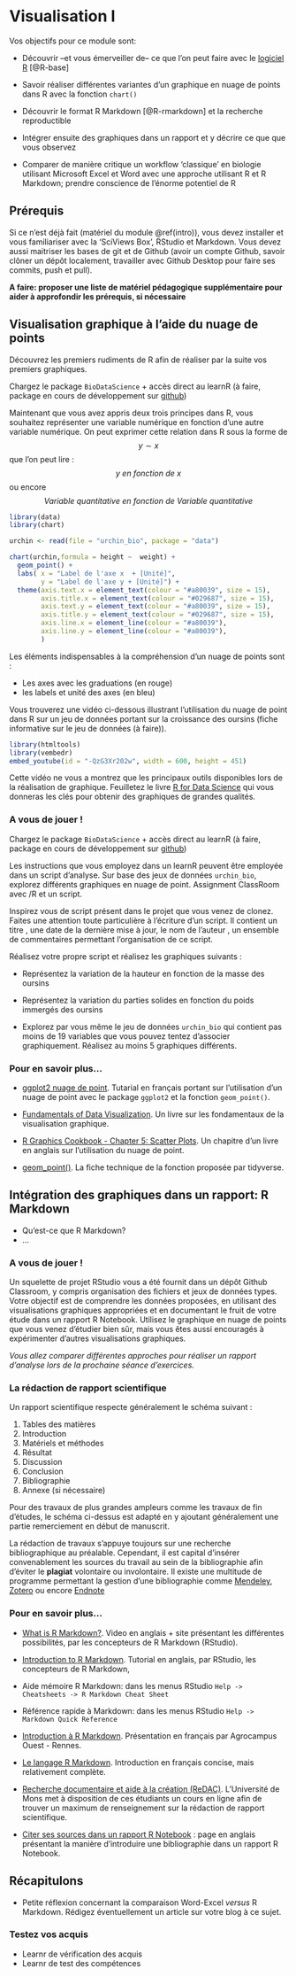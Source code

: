 # Visualisation I {#visu1}

Vos objectifs pour ce module sont:

- Découvrir --et vous émerveiller de--  ce que l'on peut faire avec le [logiciel R](http://www.r-project.org) [@R-base]

- Savoir réaliser différentes variantes d'un graphique en nuage de points dans R avec la fonction `chart()`

- Découvrir le format R Markdown [@R-rmarkdown] et la recherche reproductible

- Intégrer ensuite des graphiques dans un rapport et y décrire ce que que vous observez

- Comparer de manière critique un workflow 'classique' en biologie utilisant Microsoft Excel et Word avec une approche utilisant R et R Markdown; prendre conscience de l'énorme potentiel de R


## Prérequis

Si ce n'est déjà fait (matériel du module \@ref(intro)), vous devez installer et vous familiariser avec la 'SciViews Box', RStudio et Markdown. Vous devez aussi maitriser les bases de git et de Github (avoir un compte Github, savoir clôner un dépôt localement, travailler avec Github Desktop pour faire ses commits, push et pull).

**A faire: proposer une liste de matériel pédagogique supplémentaire pour aider à approfondir les prérequis, si nécessaire**


## Visualisation graphique à l'aide du nuage de points

Découvrez les premiers rudiments de R afin de réaliser par la suite vos premiers graphiques.

Chargez le package `BioDataScience` + accès direct au learnR (à faire, package en cours de développement sur [github](https://github.com/BioDataScience-Course/BioDataScience))

Maintenant que vous avez appris deux trois principes dans R, vous souhaitez représenter une variable numérique en fonction d'une autre variable numérique. On peut exprimer cette relation dans R sous la forme de  $$y \sim x$$ que l'on peut lire : $$y \ en \ fonction \ de \ x$$ ou encore $$Variable \ quantitative \ en \ fonction \ de \ Variable \ quantitative$$ 

```r
library(data)
library(chart)

urchin <- read(file = "urchin_bio", package = "data")

chart(urchin,formula = height ~  weight) + 
  geom_point() +
  labs( x = "Label de l'axe x  + [Unité]", 
        y = "Label de l'axe y + [Unité]") +
  theme(axis.text.x = element_text(colour = "#a80039", size = 15), 
        axis.title.x = element_text(colour = "#029687", size = 15), 
        axis.text.y = element_text(colour = "#a80039", size = 15), 
        axis.title.y = element_text(colour = "#029687", size = 15),
        axis.line.x = element_line(colour = "#a80039"),
        axis.line.y = element_line(colour = "#a80039"),
        )
```

Les éléments indispensables à la compréhension d'un nuage de points sont : 

- Les axes avec les graduations (en rouge)
- les labels et unité des axes (en bleu)


Vous trouverez une vidéo ci-dessous illustrant l'utilisation du nuage de point dans R sur un jeu de données portant sur la croissance des oursins (fiche informative sur le jeu de données (à faire)).

```r
library(htmltools)
library(vembedr)
embed_youtube(id = "-QzG3Xr202w", width = 600, height = 451)
```

Cette vidéo ne vous a montrez que les principaux outils disponibles lors de la réalisation de graphique. Feuilletez le livre [R for Data Science](http://r4ds.had.co.nz/data-visualisation.html) qui vous donneras les clés pour obtenir des graphiques de grandes qualités.

### A vous de jouer !

Chargez le package `BioDataScience` + accès direct au learnR (à faire, package en cours de développement sur [github](https://github.com/BioDataScience-Course/BioDataScience))

Les instructions que vous employez dans un learnR peuvent être employée dans un script d'analyse. Sur base des jeux de données `urchin_bio`, explorez différents graphiques en nuage de point. Assignment ClassRoom avec /R et un script.

Inspirez vous de script présent dans le projet que vous venez de clonez. Faites une attention toute particulière à l'écriture d'un script. Il contient un titre , une date de la dernière mise à jour, le nom de l'auteur , un ensemble de commentaires permettant l'organisation de ce script.

Réalisez votre propre script et réalisez les graphiques suivants :

- Représentez la variation de la hauteur en fonction de la masse des oursins

- Représentez la variation du parties solides en fonction du poids immergés des oursins

- Explorez par vous même le jeu de données `urchin_bio` qui contient pas moins de 19 variables que vous pouvez tentez d'associer graphiquement. Réalisez au moins 5 graphiques différents.


### Pour en savoir plus...

- [ggplot2 nuage de point](http://www.sthda.com/french/wiki/ggplot2-nuage-de-points-guide-de-d-marrage-rapide-logiciel-r-et-visualisation-de-donn-es#nuage-de-points-simples). Tutarial en français portant sur l'utilisation d'un nuage de point avec le package `ggplot2` et la fonction `geom_point()`.

- [Fundamentals of Data Visualization](http://serialmentor.com/dataviz/). Un livre sur les fondamentaux de la visualisation graphique.

- [R Graphics Cookbook - Chapter 5: Scatter Plots](https://rpubs.com/escott8908/RGC_Ch5_Scatter_Plots). Un chapitre d'un livre en anglais sur l'utilisation du nuage de point.

- [geom_point()](http://ggplot2.tidyverse.org/reference/geom_point.html). La fiche technique de la fonction proposée par tidyverse.


## Intégration des graphiques dans un rapport: R Markdown

- Qu'est-ce que R Markdown?
- ...

### A vous de jouer !

Un squelette de projet RStudio vous a été fournit dans un dépôt Github Classroom, y compris organisation des fichiers et jeux de données types. Votre objectif est de comprendre les données proposées, en utilisant des visualisations graphiques appropriées et en documentant le fruit de votre étude dans un rapport R Notebook. Utilisez le graphique en nuage de points que vous venez d'étudier bien sûr, mais vous êtes aussi encouragés à expérimenter d'autres visualisations graphiques.

_Vous allez comparer différentes approches pour réaliser un rapport d'analyse lors de la prochaine séance d'exercices._

### La rédaction de rapport scientifique

Un rapport scientifique respecte généralement le schéma suivant :

1. Tables des matières
2. Introduction
3. Matériels et méthodes
4. Résultat
5. Discussion
6. Conclusion
7. Bibliographie
9. Annexe (si nécessaire)

Pour des travaux de plus grandes ampleurs comme les travaux de fin d'études, le schéma ci-dessus est adapté en y ajoutant généralement une partie remerciement en début de manuscrit.

La rédaction de travaux s'appuye toujours sur une recherche bibliographique au préalable. Cependant, il est capital d'insérer convenablement les sources du travail au sein de la bibliographie afin d'éviter le **plagiat** volontaire ou involontaire. Il existe une multitude de programme permettant la gestion d'une bibliographie comme [Mendeley](https://www.mendeley.com/), [Zotero](https://www.zotero.org/) ou encore [Endnote](https://endnote.com/) 

### Pour en savoir plus...

- [What is R Markdown?](https://rmarkdown.rstudio.com/lesson-1.html). Video en anglais + site présentant les différentes possibilités, par les concepteurs de R Markdown (RStudio).

- [Introduction to R Markdown](https://rmarkdown.rstudio.com/articles_intro.html). Tutorial en anglais, par RStudio, les concepteurs de R Markdown,

- Aide mémoire R Markdown: dans les menus RStudio `Help -> Cheatsheets -> R Markdown Cheat Sheet`

- Référence rapide à Markdown: dans les menus RStudio `Help -> Markdown Quick Reference`

- [Introduction à R Markdown](https://rstudio-pubs-static.s3.amazonaws.com/32239_0956f02cef24443abd9525551368ef12.html#6). Présentation en français par Agrocampus Ouest - Rennes.

- [Le langage R Markdown](https://www.fun-mooc.fr/c4x/UPSUD/42001S02/asset/RMarkdown.pdf). Introduction en français concise, mais relativement complète.

- [Recherche documentaire et aide à la création (ReDAC)](https://moodle.umons.ac.be/enrol/index.php?id=5). L'Université de Mons met à disposition de ces étudiants un cours en ligne afin de trouver un maximum de renseignement sur la rédaction de rapport scientifique.

- [Citer ses sources dans un rapport R Notebook](https://rmarkdown.rstudio.com/authoring_bibliographies_and_citations.html#citation_styles) : page en anglais présentant la manière d'introduire une bibliographie dans un rapport R Notebook.

## Récapitulons

- Petite réflexion concernant la comparaison Word-Excel _versus_ R Markdown. Rédigez éventuellement un article sur votre blog à ce sujet.


### Testez vos acquis

- Learnr de vérification des acquis
- Learnr de test des compétences


